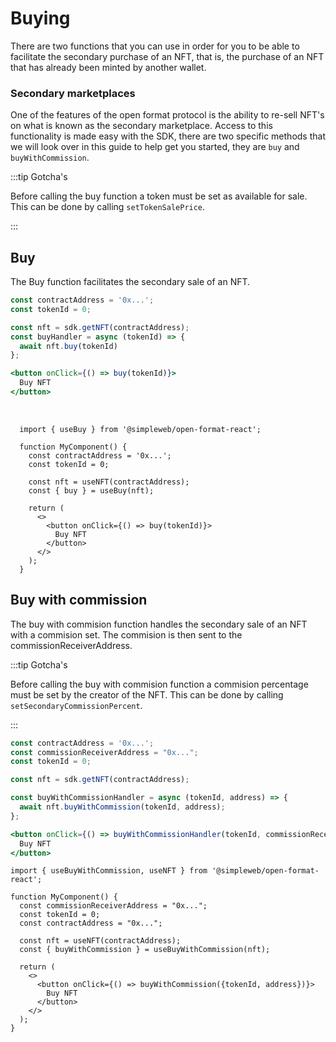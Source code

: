 
# Buying

There are two functions that you can use in order for you to be able to facilitate the secondary purchase of an NFT, that is, the purchase of an NFT that has already been minted by another wallet.

### Secondary marketplaces

One of the features of the open format protocol is the ability to re-sell NFT's on what is known as the secondary marketplace.
Access to this functionality is made easy with the SDK, there are two specific methods that we will look over in this guide to help get you started, they are `buy` and `buyWithCommission`.

:::tip Gotcha's

Before calling the buy function a token must be set as available for sale.
This can be done by calling `setTokenSalePrice`.

:::

## Buy

The Buy function facilitates the secondary sale of an NFT.


<Tabs groupId="sdk">
<TabItem value="js" label="JavaScript">


```jsx
const contractAddress = '0x...';
const tokenId = 0;

const nft = sdk.getNFT(contractAddress);
const buyHandler = async (tokenId) => {
  await nft.buy(tokenId)
};

<button onClick={() => buy(tokenId)}>
  Buy NFT
</button>

```

</TabItem>
<TabItem value="react" label="React">

<br />


```tsx
  import { useBuy } from '@simpleweb/open-format-react';

  function MyComponent() {
    const contractAddress = '0x...';
    const tokenId = 0;

    const nft = useNFT(contractAddress);
    const { buy } = useBuy(nft);

    return (
      <>
        <button onClick={() => buy(tokenId)}>
          Buy NFT
        </button>
      </>
    );
  }
```

</TabItem>
</Tabs>

## Buy with commission

The buy with commision function handles the secondary sale of an NFT with a commision set. The commision is then sent to the commissionReceiverAddress.

:::tip Gotcha's

Before calling the buy with commision function a commision percentage must be set by the creator of the NFT.
This can be done by calling `setSecondaryCommissionPercent`.

:::

<Tabs groupId="sdk">
<TabItem value="js" label="JavaScript">

```jsx
const contractAddress = '0x...';
const commissionReceiverAddress = "0x...";
const tokenId = 0;

const nft = sdk.getNFT(contractAddress);

const buyWithCommissionHandler = async (tokenId, address) => {
  await nft.buyWithCommission(tokenId, address);
};

<button onClick={() => buyWithCommissionHandler(tokenId, commissionReceiverAddress)}>
  Buy NFT
</button>

```
</TabItem>

<TabItem value="react" label="React">

```tsx
import { useBuyWithCommission, useNFT } from '@simpleweb/open-format-react';

function MyComponent() {
  const commissionReceiverAddress = "0x...";
  const tokenId = 0;
  const contractAddress = "0x...";

  const nft = useNFT(contractAddress);
  const { buyWithCommission } = useBuyWithCommission(nft);

  return (
    <>
      <button onClick={() => buyWithCommission({tokenId, address})}>
        Buy NFT
      </button>
    </>
  );
}
```

</TabItem>
</Tabs>
